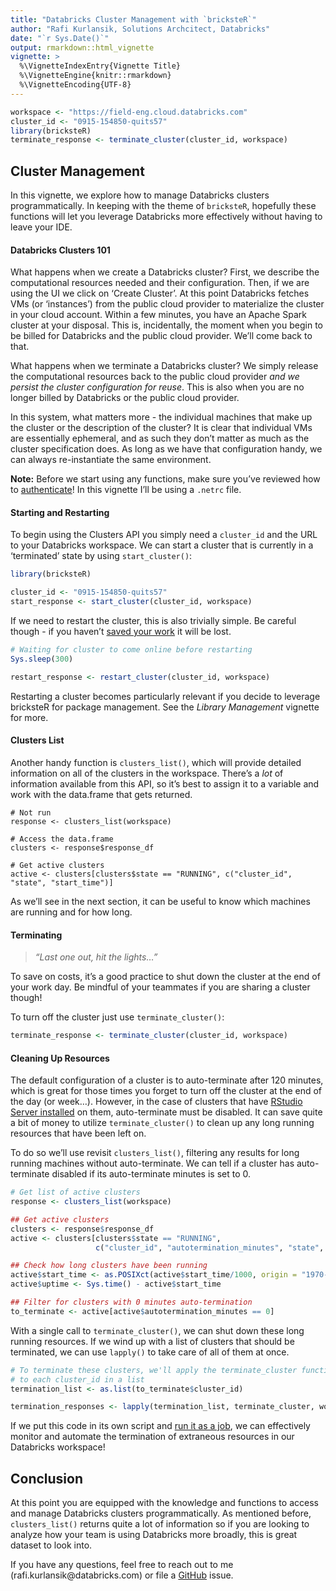 ```yaml
---
title: "Databricks Cluster Management with `bricksteR`"
author: "Rafi Kurlansik, Solutions Archcitect, Databricks"
date: "`r Sys.Date()`"
output: rmarkdown::html_vignette
vignette: >
  %\VignetteIndexEntry{Vignette Title}
  %\VignetteEngine{knitr::rmarkdown}
  %\VignetteEncoding{UTF-8}
---
```

```r
workspace <- "https://field-eng.cloud.databricks.com"
cluster_id <- "0915-154850-quits57"
library(bricksteR)
terminate_response <- terminate_cluster(cluster_id, workspace)
```

##  Cluster Management

In this vignette, we explore how to manage Databricks clusters programmatically.  In keeping with the theme of `bricksteR`, hopefully these functions will let you leverage Databricks more effectively without having to leave your IDE.  

#### Databricks Clusters 101
What happens when we create a Databricks cluster?  First, we describe the computational resources needed and their configuration.  Then, if we are using the UI we click on 'Create Cluster'.  At this point Databricks fetches VMs (or 'instances') from the public cloud provider to materialize the cluster in your cloud account. Within a few minutes, you have an Apache Spark cluster at your disposal.  This is, incidentally, the moment when you begin to be billed for Databricks and the public cloud provider.  We'll come back to that.

What happens when we terminate a Databricks cluster?  We simply release the computational resources back to the public cloud provider *and we persist the cluster configuration for reuse*.  This is also when you are no longer billed by Databricks or the public cloud provider.  

In this system, what matters more - the individual machines that make up the cluster or the description of the cluster?  It is clear that individual VMs are essentially ephemeral, and as such they don't matter as much as the cluster specification does.  As long as we have that configuration handy, we can always re-instantiate the same environment.  

**Note:** Before we start using any functions, make sure you've reviewed how to [authenticate](https://github.com/RafiKurlansik/bricksteR#authentication)!  In this vignette I'll be using a `.netrc` file. 


#### Starting and Restarting
To begin using the Clusters API you simply need a `cluster_id` and the URL to your Databricks workspace. We can start a cluster that is currently in a 'terminated' state by using `start_cluster()`:

```r
library(bricksteR)

cluster_id <- "0915-154850-quits57"
start_response <- start_cluster(cluster_id, workspace)
```

If we need to restart the cluster, this is also trivially simple.  Be careful though - if you haven't [saved your work](https://github.com/marygracemoesta/R-User-Guide/blob/master/Getting_Started/DBFS.md) it will be lost. 

```r
# Waiting for cluster to come online before restarting
Sys.sleep(300)
```

```r
restart_response <- restart_cluster(cluster_id, workspace)
```

Restarting a cluster becomes particularly relevant if you decide to leverage bricksteR for package management.  See the *Library Management* vignette for more.

#### Clusters List
Another handy function is `clusters_list()`, which will provide detailed information on all of the clusters in the workspace.  There's a *lot* of information available from this API, so it's best to assign it to a variable and work with the data.frame that gets returned.

```
# Not run
response <- clusters_list(workspace)

# Access the data.frame
clusters <- response$response_df

# Get active clusters
active <- clusters[clusters$state == "RUNNING", c("cluster_id", "state", "start_time")]

```

As we'll see in the next section, it can be useful to know which machines are running and for how long.

#### Terminating 

> *"Last one out, hit the lights..."*

To save on costs, it's a good practice to shut down the cluster at the end of your work day.   Be mindful of your teammates if you are sharing a cluster though!

To turn off the cluster just use `terminate_cluster()`:
```r
terminate_response <- terminate_cluster(cluster_id, workspace)
```

#### Cleaning Up Resources
The default configuration of a cluster is to auto-terminate after 120 minutes, which is great for those times you forget to turn off the cluster at the end of the day (or week...).  However, in the case of clusters that have [RStudio Server installed](https://github.com/marygracemoesta/R-User-Guide/blob/master/Developing_on_Databricks/RStudio_integrations.md) on them, auto-terminate must be disabled.  It can save quite a bit of money to utilize `terminate_cluster()` to clean up any long running resources that have been left on.  

To do so we'll use revisit `clusters_list()`, filtering any results for long running machines without auto-terminate.  We can tell if a cluster has auto-terminate disabled if its auto-terminate minutes is set to 0. 

```r
# Get list of active clusters
response <- clusters_list(workspace)

## Get active clusters
clusters <- response$response_df
active <- clusters[clusters$state == "RUNNING", 
                   c("cluster_id", "autotermination_minutes", "state", "start_time")]

## Check how long clusters have been running 
active$start_time <- as.POSIXct(active$start_time/1000, origin = "1970-01-01")
active$uptime <- Sys.time() - active$start_time

## Filter for clusters with 0 minutes auto-termination 
to_terminate <- active[active$autotermination_minutes == 0]
```

With a single call to `terminate_cluster()`, we can shut down these long running resources.  If we wind up with a list of clusters that should be terminated, we can use `lapply()` to take care of all of them at once.

```r
# To terminate these clusters, we'll apply the terminate_cluster function 
# to each cluster_id in a list
termination_list <- as.list(to_terminate$cluster_id)

termination_responses <- lapply(termination_list, terminate_cluster, workspace)

```
If we put this code in its own script and [run it as a job](https://github.com/RafiKurlansik/bricksteR#automating-r-jobs-on-databricks-with-brickster), we can effectively monitor and automate the termination of extraneous resources in our Databricks workspace!

## Conclusion
At this point you are equipped with the knowledge and functions to access and manage Databricks clusters programmatically.  As mentioned before, `clusters_list()` returns quite a lot of information so if you are looking to analyze how your team is using Databricks more broadly, this is great dataset to look into.  

If you have any questions, feel free to reach out to me (rafi.kurlansik@databricks.com) or file a [GitHub](https://github.com/RafiKurlansik/bricksteR) issue.
